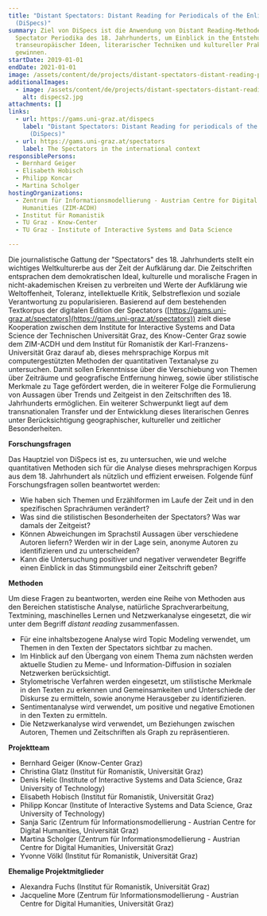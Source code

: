 ```yaml
---
title: "Distant Spectators: Distant Reading for Periodicals of the Enlightenment
  (DiSpecs)"
summary: Ziel von DiSpecs ist die Anwendung von Distant Reading-Methoden auf die
  Spectator Periodika des 18. Jahrhunderts, um Einblick in the Entstehung
  transeuropäischer Ideen, literarischer Techniken und kultureller Praktiken zu
  gewinnen.
startDate: 2019-01-01
endDate: 2021-01-01
image: /assets/content/de/projects/distant-spectators-distant-reading-periodicals-enlightenment-dispecs/dispecs1.jpg
additionalImages:
  - image: /assets/content/de/projects/distant-spectators-distant-reading-periodicals-enlightenment-dispecs/additionalImages/dispecs2.jpg
    alt: dispecs2.jpg
attachments: []
links:
  - url: https://gams.uni-graz.at/dispecs
    label: "Distant Spectators: Distant Reading for periodicals of the Enlightenment
      (DiSpecs)"
  - url: https://gams.uni-graz.at/spectators
    label: The Spectators in the international context
responsiblePersons:
  - Bernhard Geiger
  - Elisabeth Hobisch
  - Philipp Koncar
  - Martina Scholger
hostingOrganizations:
  - Zentrum für Informationsmodellierung - Austrian Centre for Digital
    Humanities (ZIM-ACDH)
  - Institut für Romanistik
  - TU Graz - Know-Center
  - TU Graz - Institute of Interactive Systems and Data Science

---
```

Die journalistische Gattung der "Spectators" des 18. Jahrhunderts stellt ein wichtiges Weltkulturerbe aus der Zeit der Aufklärung dar. Die Zeitschriften entsprachen dem demokratischen Ideal, kulturelle und moralische Fragen in nicht-akademischen Kreisen zu verbreiten und Werte der Aufklärung wie Weltoffenheit, Toleranz, intellektuelle Kritik, Selbstreflexion und soziale Verantwortung zu popularisieren. Basierend auf dem bestehenden Textkorpus der digitalen Edition der Spectators ([https://gams.uni-graz.at/spectators](https://gams.uni-graz.at/spectators)) zielt diese Kooperation zwischen dem Institute for Interactive Systems and Data Science der Technischen Universität Graz, des Know-Center Graz sowie dem ZIM-ACDH und dem Institut für Romanistik der Karl-Franzens-Universität Graz darauf ab, dieses mehrsprachige Korpus mit computergestützten Methoden der quantitativen Textanalyse zu untersuchen. Damit sollen Erkenntnisse über die Verschiebung von Themen über Zeiträume und geografische Entfernung hinweg, sowie über stilistische Merkmale zu Tage gefördert werden, die in weiterer Folge die Formulierung von Aussagen über Trends und Zeitgeist in den Zeitschriften des 18. Jahrhunderts ermöglichen. Ein weiterer Schwerpunkt liegt auf dem transnationalen Transfer und der Entwicklung dieses literarischen Genres unter Berücksichtigung geographischer, kultureller und zeitlicher Besonderheiten.

**Forschungsfragen**

Das Hauptziel von DiSpecs ist es, zu untersuchen, wie und welche quantitativen Methoden sich für die Analyse dieses mehrsprachigen Korpus aus dem 18. Jahrhundert als nützlich und effizient erweisen. Folgende fünf Forschungsfragen sollen beantwortet werden:

*   Wie haben sich Themen und Erzählformen im Laufe der Zeit und in den spezifischen Sprachräumen verändert?
*   Was sind die stilistischen Besonderheiten der Spectators? Was war damals der Zeitgeist?
*   Können Abweichungen im Sprachstil Aussagen über verschiedene Autoren liefern? Werden wir in der Lage sein, anonyme Autoren zu identifizieren und zu unterscheiden?
*   Kann die Untersuchung positiver und negativer verwendeter Begriffe einen Einblick in das Stimmungsbild einer Zeitschrift geben?

**Methoden**

Um diese Fragen zu beantworten, werden eine Reihe von Methoden aus den Bereichen statistische Analyse, natürliche Sprachverarbeitung, Textmining, maschinelles Lernen und Netzwerkanalyse eingesetzt, die wir unter dem Begriff _distant reading_ zusammenfassen.

*   Für eine inhaltsbezogene Analyse wird Topic Modeling verwendet, um Themen in den Texten der Spectators sichtbar zu machen.
*   Im Hinblick auf den Übergang von einem Thema zum nächsten werden aktuelle Studien zu Meme- und Information-Diffusion in sozialen Netzwerken berücksichtigt.
*   Stylometrische Verfahren werden eingesetzt, um stilistische Merkmale in den Texten zu erkennen und Gemeinsamkeiten und Unterschiede der Diskurse zu ermitteln, sowie anonyme Herausgeber zu identifizieren.
*   Sentimentanalyse wird verwendet, um positive und negative Emotionen in den Texten zu ermitteln.
*   Die Netzwerkanalyse wird verwendet, um Beziehungen zwischen Autoren, Themen und Zeitschriften als Graph zu repräsentieren.

**Projektteam**

*   Bernhard Geiger (Know-Center Graz)
*   Christina Glatz (Institut für Romanistik, Universität Graz)
*   Denis Helic (Institute of Interactive Systems and Data Science, Graz University of Technology)
*   Elisabeth Hobisch (Institut für Romanistik, Universität Graz)
*   Philipp Koncar (Institute of Interactive Systems and Data Science, Graz University of Technology)
*   Sanja Saric (Zentrum für Informationsmodellierung - Austrian Centre for Digital Humanities, Universität Graz)
*   Martina Scholger (Zentrum für Informationsmodellierung - Austrian Centre for Digital Humanities, Universität Graz)
*   Yvonne Völkl (Institut für Romanistik, Universität Graz)

**Ehemalige Projektmitglieder**

*   Alexandra Fuchs (Institut für Romanistik, Universität Graz)
*   Jacqueline More (Zentrum für Informationsmodellierung - Austrian Centre for Digital Humanities, Universität Graz)
